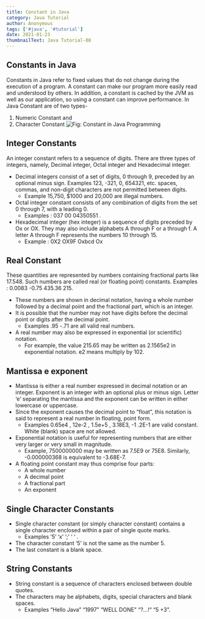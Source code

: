 ```yaml
---
title: Constant in Java
category: Java Tutorial
author: Anonymous
tags: ['#java', '#tutorial']
date: 2021-01-23
thumbnailText: Java Tutorial-08
---
```

## Constants in Java
Constants in Java refer to fixed values that do not change during the execution of a program. A constant can make our program more easily read and understood by others. In addition, a constant is cached by the JVM as well as our application, so using a constant can improve performance. In Java Constant are of two types-

1. Numeric Constant and
2. Character Constant
![Fig: Constant in Java Programming](../../assets/javaPic/constant.png)
## Integer Constants
An integer constant refers to a sequence of digits. There are three types of integers, namely, Decimal integer, Octal integer and Hexadecimal integer.

- Decimal integers consist of a set of digits, 0 through 9, preceded by an optional minus sign. Examples 123, -321, 0, 654321, etc. spaces, commas, and non-digit characters are not permitted between digits.
   - Example 15,750, $1000 and 20,000 are illegal numbers.
- Octal integer constant consists of any combination of digits from the set 0 through 7, with a leading 0.
   - Examples : 037 00 04350551 .
- Hexadecimal integer (hex integer) is a sequence of digits preceded by Ox or OX. They may also include alphabets A through F or a through f. A letter A through F represents the numbers 10 through 15.
   - Example : 0X2 OX9F Oxbcd Ox
## Real Constant
These quantities are represented by numbers containing fractional parts like 17.548. Such numbers are called real (or floating point) constants. Examples : 0.0083 -0.75 435.36 215.

- These numbers are shown in decimal notation, having a whole number followed by a decimal point and the fractional part, which is an integer.
- It is possible that the number may not have digits before the decimal point or digits after the decimal point.
   - Examples .95 -.71 are all valid real numbers.
- A real number may also be expressed in exponential (or scientific) notation.
   - For example, the value 215.65 may be written as 2.1565e2 in exponential notation. e2 means multiply by 102.
## Mantissa e exponent
- Mantissa is either a real number expressed in decimal notation or an integer. Exponent is an integer with an optional plus or minus sign. Letter ‘e’ separating the mantissa and the exponent can be written in either lowercase or uppercase.
- Since the exponent causes the decimal point to “float”, this notation is said to represent a real number in floating, point form.
   - Examples 0.65e4 , 12e-2 , 1.5e+5 , 3.18E3, -1 .2E-1 are valid constant. White (blank) space are not allowed.
- Exponential notation is useful for representing numbers that are either very larger or very small in magnitude.
   - Example, 7500000000 may be written as 7.5E9 or 75E8. Similarly, -0.000000368 is equivalent to -3.68E-7.
- A floating point constant may thus comprise four parts:
   - A whole number
   - A decimal point
   - A fractional part
   - An exponent
## Single Character Constants
- Single character constant (or simply character constant) contains a single character enclosed within a pair of single quote marks.
   - Examples ‘5’ ‘x’ ‘;’ ‘ ‘ .
- The character constant ‘5’ is not the same as the number 5.
- The last constant is a blank space.

## String Constants
- String constant is a sequence of characters enclosed between double quotes.
- The characters may be alphabets, digits, special characters and blank spaces.
   - Examples “Hello Java” “1997” “WELL DONE” “?…!“ “5 +3”.

